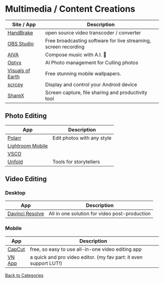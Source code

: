 # Multimedia / Content Creations

| Site / App                                              | Description                                                     |
| ------------------------------------------------------- | --------------------------------------------------------------- |
| [HandBrake](https://handbrake.fr/)                      | open source video transcoder / converter                        |
| [OBS Studio](https://obsproject.com)                    | Free broadcasting software for live streaming, screen recording |
| [AIVA](https://aiva.ai)                                 | Compose music with A.I. 🤯                                      |
| [Optyx](https://www.optyx.app/)                         | AI Photo management for Culling photos                          |
| [Visuals of Earth](https://visualsofearth.com/)         | Free stunning mobile wallpapers.                                |
| [scrcpy](https://github.com/Genymobile/scrcpy/releases) | Display and control your Android device                         |
| [ShareX](https://getsharex.com/)                        | Screen capture, file sharing and productivity tool              |

## Photo Editing

| App                                              | Description                |
| ------------------------------------------------ | -------------------------- |
| [Polarr](https://www.polarr.com/)                | Edit photos with any style |
| [Lightroom Mobile](https://lightroom.adobe.com/) |                            |
| [VSCO](https://vsco.co)                          |                            |
| [Unfold](https://unfold.com)                     | Tools for storytellers     |

## Video Editing

### Desktop

| App                                                                          | Description                                   |
| ---------------------------------------------------------------------------- | --------------------------------------------- |
| [Davinci Resolve](https://www.blackmagicdesign.com/products/davinciresolve/) | All in one solution for video post-production |

### Mobile

| App                               | Description                                                       |
| --------------------------------- | ----------------------------------------------------------------- |
| [CapCut](https://www.capcut.net/) | free, so easy to use all-in-one video editing app                 |
| [VN App](https://www.vlognow.me/) | a quick and pro video editor. (my fav part: it even support LUT!) |

[Back to Categories](/memory)
